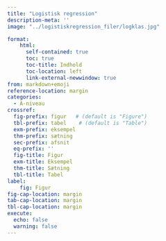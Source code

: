 ```yaml
---
title: "Logistisk regression"
description-meta: ''
image: "../logistiskregression_filer/logklas.jpg"

format:
    html: 
      self-contained: true
      toc: true
      toc-title: Indhold
      toc-location: left
      link-external-newwindow: true
from: markdown+emoji
reference-location: margin
categories:
  - A-niveau
crossref:
  fig-prefix: figur   # (default is "Figure")
  tbl-prefix: tabel    # (default is "Table")
  exm-prefix: eksempel
  thm-prefix: sætning
  sec-prefix: afsnit
  eq-prefix: ''
  fig-title: Figur
  exm-title: Eksempel
  thm-title: Sætning
  tbl-title: Tabel
label:
    fig: Figur
fig-cap-location: margin
tab-cap-location: margin
tbl-cap-location: margin
execute:
  echo: false
  warning: false
---
```

